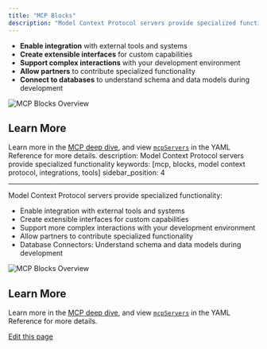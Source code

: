 ```yaml
---
title: "MCP Blocks"
description: "Model Context Protocol servers provide specialized functionality:"
---
```


* **Enable integration** with external tools and systems
* **Create extensible interfaces** for custom capabilities
* **Support complex interactions** with your development environment
* **Allow partners** to contribute specialized functionality
* **Connect to databases** to understand schema and data models during development

![MCP Blocks Overview](/images/customization/images/mcp-blocks-overview-c9a104f9b586779c156f9cf34da197c2.png)

## Learn More[​](#learn-more "Direct link to Learn More")

Learn more in the [MCP deep dive](/customize/deep-dives/mcp), and view [`mcpServers`](/reference#mcpservers) in the YAML Reference for more details. description: Model Context Protocol servers provide specialized functionality keywords: \[mcp, blocks, model context protocol, integrations, tools] sidebar\_position: 4

***

Model Context Protocol servers provide specialized functionality:

* Enable integration with external tools and systems
* Create extensible interfaces for custom capabilities
* Support more complex interactions with your development environment
* Allow partners to contribute specialized functionality
* Database Connectors: Understand schema and data models during development

![MCP Blocks Overview](/images/customization/images/mcp-blocks-overview-c9a104f9b586779c156f9cf34da197c2.png)

## Learn More[​](#learn-more-1 "Direct link to Learn More")

Learn more in the [MCP deep dive](/customize/deep-dives/mcp), and view [`mcpServers`](/reference#mcpservers) in the YAML Reference for more details.

[Edit this page](https://github.com/continuedev/continue/tree/main/docs/docs/customization/mcp-tools.mdx)
